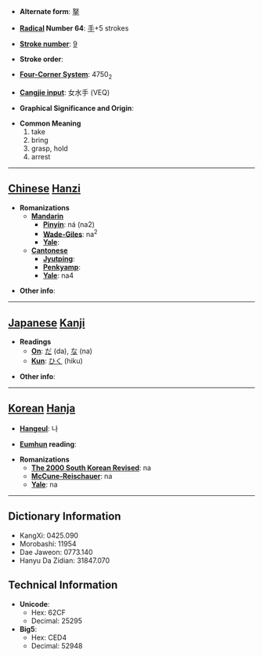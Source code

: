 * '''Alternate form''': [[拏]]

* '''[[Wiktionary:Chinese radical index| Radical]] Number 64''': [[Wiktionary:Chinese radical index 手|手]]+5 strokes

* '''[[Wiktionary:Chinese total strokes index|Stroke number]]''': [[Wiktionary:Chinese total strokes index 9|9]]

* '''Stroke order''': 

* '''[[Wiktionary:Chinese four corner index|Four-Corner System]]''': 4750<sub>2</sub>

* '''[[Wiktionary:Chinese Cangjie index|Cangjie input]]''': 女水手 (VEQ)

* '''Graphical Significance and Origin''': 

* '''Common Meaning'''
*#take
*# bring
*# grasp, hold
*# arrest


----

== [[Chinese]] [[Hanzi]] ==

* '''Romanizations'''
** '''[[Mandarin]]'''
*** '''[[Pinyin]]''': ná (na2)
*** '''[[Wade-Giles]]''': na<sup>2</sup>
*** '''[[Yale]]''': 
** '''[[Cantonese]]'''
*** '''[[Jyutping]]''':
*** '''[[Penkyamp]]''': 
*** '''[[Yale]]''': na4

* '''Other info''': 

----

== [[Japanese]] [[Kanji]] ==

* '''Readings'''
** '''[[On]]''': [[だ]] (da), [[な]] (na)
** '''[[Kun]]''': [[ひく]] (hiku)

* '''Other info''':  

----

== [[Korean]] [[Hanja]] ==

* '''[[Hangeul]]''': 나

* '''[[Eumhun]] reading''': 

* '''Romanizations'''
** '''[[The 2000 South Korean Revised Romanization|The 2000 South Korean Revised]]''': na
** '''[[McCune-Reischauer]]''': na
** '''[[Yale]]''': na

----

== Dictionary Information ==

* KangXi: 0425.090
* Morobashi: 11954
* Dae Jaweon: 0773.140
* Hanyu Da Zidian: 31847.070

== Technical Information ==

* '''Unicode''':
** Hex: 62CF
** Decimal: 25295
* '''Big5''':
** Hex: CED4
** Decimal: 52948